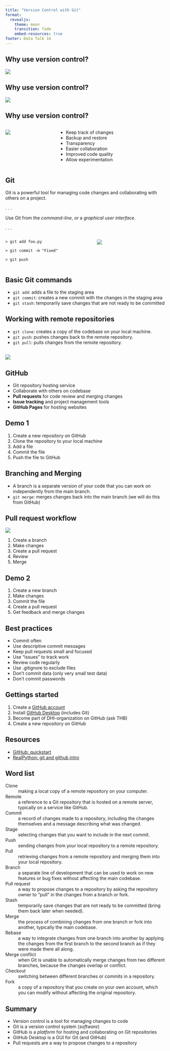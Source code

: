 ```yaml
---
title: "Version Control with Git"
format: 
  revealjs:
    theme: moon
    transition: fade
    embed-resources: true
footer: Data Talk 16
---
```




## Why use version control? 

![](images/tech-comics-version-control.jpeg)


## Why use version control? 

![](images/filenames_versions.png)



## Why use version control? 

::: {.columns}

::: {.column width="30%"}
![](images/Vadar-VersionControl-300x300.jpg)
:::

::: {.column width="70%" .incremental}
* Keep track of changes
* Backup and restore
* Transparency
* Easier collaboration
* Improved code quality
* Allow experimentation
:::

:::


## Git


Git is a powerful tool for managing code changes and collaborating with others on a project.

. . .

Use Git from the *command-line*, or a *graphical user interface*.

. . .

::: {.columns}

::: {.column width="55%" .smaller}
`> git add foo.py`

`> git commit -m "Fixed"`

`> git push`
:::

::: {.column width="45%"} 
![](images/GitHubDesktop.png)
:::

:::


## Basic Git commands 

:::{.incremental}
* `git add`: adds a file to the staging area
* `git commit`: creates a new commit with the changes in the staging area
* `git stash`: temporarily save changes that are not ready to be committed
::: 


## Working with remote repositories  

::: {.incremental}
* `git clone`: creates a copy of the codebase on your local machine.
* `git push`: pushes changes back to the remote repository.
* `git pull`: pulls changes from the remote repository.
:::


## {background-color="white"}

![](images/git_staging.png)


## GitHub 

::: {.incremental}
* Git repository hosting service
* Collaborate with others on codebase
* **Pull requests** for code review and merging changes
* **Issue tracking** and project management tools
* **GitHub Pages** for hosting websites
:::


## Demo 1

1. Create a new repository on GitHub
2. Clone the repository to your local machine
3. Add a file
4. Commit the file
5. Push the file to GitHub



## Branching and Merging 

* A branch is a separate version of your code that you can work on independently from the main branch.
* `git merge`: merges changes back into the main branch (we will do this from GitHub)



## Pull request workflow {background-color="white" .smaller .incremental}

![](images/git_workflow.png)

::: {.incremental}
1. Create a branch
2. Make changes
3. Create a pull request
4. Review
5. Merge
:::



## Demo 2

1. Create a new branch
2. Make changes
3. Commit the file
4. Create a pull request
5. Get feedback and merge changes


## Best practices

::: {.incremental}
* Commit often
* Use descriptive commit messages
* Keep pull requests small and focused
* Use "issues" to track work
* Review code regularly
* Use .gitignore to exclude files
* Don't commit data (only very small test data)
* Don't commit passwords
::: 


## Gettings started

1. Create a [GitHub account](https://github.com)
2. Install [GitHub Desktop](https://desktop.github.com/) (includes Git)
3. Become part of DHI-organization on GitHub (ask THB)
4. Create a new repository on GitHub


## Resources

* [GitHub: quickstart](https://docs.github.com/en/get-started/quickstart/hello-world)
* [RealPython: git and github intro](https://realpython.com/python-git-github-intro/)





## Word list {.smaller .scrollable}


Clone 
  : making a local copy of a remote repository on your computer.

Remote 
  : a reference to a Git repository that is hosted on a remote server, typically on a service like GitHub.

Commit 
  : a record of changes made to a repository, including the changes themselves and a message describing what was changed.

Stage 
  : selecting changes that you want to include in the next commit.

Push 
  : sending changes from your local repository to a remote repository.

Pull 
  : retrieving changes from a remote repository and merging them into your local repository.

Branch 
  : a separate line of development that can be used to work on new features or bug fixes without affecting the main codebase.

Pull request 
  : a way to propose changes to a repository by asking the repository owner to "pull" in the changes from a branch or fork.

Stash
  : temporarily save changes that are not ready to be committed (bring them back later when needed).

Merge 
  : the process of combining changes from one branch or fork into another, typically the main codebase.

Rebase 
  : a way to integrate changes from one branch into another by applying the changes from the first branch to the second branch as if they were made there all along.

Merge conflict 
  : when Git is unable to automatically merge changes from two different branches, because the changes overlap or conflict.

Checkout 
  : switching between different branches or commits in a repository.

Fork 
  : a copy of a repository that you create on your own account, which you can modify without affecting the original repository.


## Summary

::: {.incremental}

* Version control is a tool for managing changes to code 
* Git is a version control system (*software*)
* GitHub is a *platform* for hosting and collaborating on Git repositories
* GitHub Desktop is a GUI for Git (and GitHub)
* Pull requests are a way to propose changes to a repository 

:::